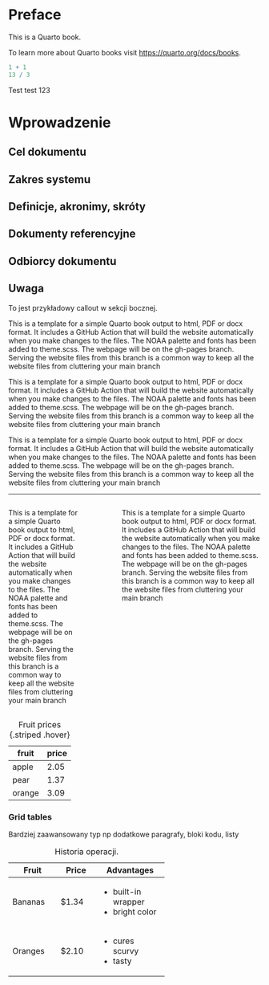# Preface {.unnumbered}

This is a Quarto book.

To learn more about Quarto books visit <https://quarto.org/docs/books>.

```r
1 + 1
13 / 3
```


Test test 123

# Wprowadzenie

## Cel dokumentu

## Zakres systemu

## Definicje, akronimy, skróty

## Dokumenty referencyjne

## Odbiorcy dokumentu


::: {.aside}

::: {.callout-note collapse=true}
# Uwaga
To jest przykładowy callout w sekcji bocznej.
:::

:::



::: {layout-ncol=3}

This is a template for a simple Quarto book output to html, PDF or docx format. It includes a GitHub Action that will build the website automatically when you make changes to the files. The NOAA palette and fonts has been added to theme.scss. The webpage will be on the gh-pages branch. Serving the website files from this branch is a common way to keep all the website files from cluttering your main branch

This is a template for a simple Quarto book output to html, PDF or docx format. It includes a GitHub Action that will build the website automatically when you make changes to the files. The NOAA palette and fonts has been added to theme.scss. The webpage will be on the gh-pages branch. Serving the website files from this branch is a common way to keep all the website files from cluttering your main branch

This is a template for a simple Quarto book output to html, PDF or docx format. It includes a GitHub Action that will build the website automatically when you make changes to the files. The NOAA palette and fonts has been added to theme.scss. The webpage will be on the gh-pages branch. Serving the website files from this branch is a common way to keep all the website files from cluttering your main branch

:::

---

:::: {.columns}

::: {.column width="30%"}
This is a template for a simple Quarto book output to html, PDF or docx format. It includes a GitHub Action that will build the website automatically when you make changes to the files. The NOAA palette and fonts has been added to theme.scss. The webpage will be on the gh-pages branch. Serving the website files from this branch is a common way to keep all the website files from cluttering your main branch
:::

::: {.column width="10%"}

:::

::: {.column width="60%"}
This is a template for a simple Quarto book output to html, PDF or docx format. It includes a GitHub Action that will build the website automatically when you make changes to the files. The NOAA palette and fonts has been added to theme.scss. The webpage will be on the gh-pages branch. Serving the website files from this branch is a common way to keep all the website files from cluttering your main branch
:::

::::



| fruit  | price  |
|--------|--------|
| apple  | 2.05   |
| pear   | 1.37   |
| orange | 3.09   |

: Fruit prices {.striped .hover}

### Grid tables
Bardziej zaawansowany typ np dodatkowe paragrafy, bloki kodu, listy

+-----------+-----------+--------------------+
| Fruit     | Price     | Advantages         |
+===========+===========+====================+
| Bananas   | $1.34     | - built-in wrapper |
|           |           | - bright color     |
+-----------+-----------+--------------------+
| Oranges   | $2.10     | - cures scurvy     |
|           |           | - tasty            |
+-----------+-----------+--------------------+

: Historia operacji.
